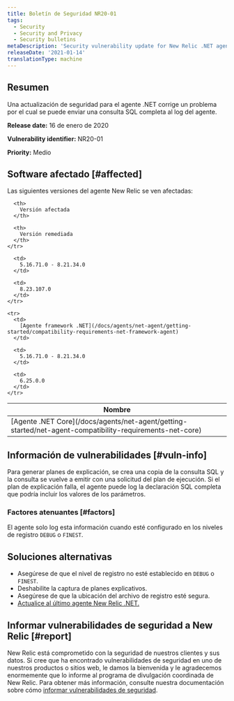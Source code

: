 ```yaml
---
title: Boletín de Seguridad NR20-01
tags:
  - Security
  - Security and Privacy
  - Security bulletins
metaDescription: 'Security vulnerability update for New Relic .NET agent,  January 16, 2020'
releaseDate: '2021-01-14'
translationType: machine
---
```


## Resumen

Una actualización de seguridad para el agente .NET corrige un problema por el cual se puede enviar una consulta SQL completa al log del agente.

<DNT>**Release date:**</DNT> 16 de enero de 2020

<DNT>**Vulnerability identifier:**</DNT> NR20-01

<DNT>**Priority:**</DNT> Medio

## Software afectado [#affected]

Las siguientes versiones del agente New Relic se ven afectadas:

<table>
  <thead>
    <tr>
      <th>
        Nombre
      </th>

      <th>
        Versión afectada
      </th>

      <th>
        Versión remediada
      </th>
    </tr>
  </thead>

  <tbody>
    <tr>
      <td>
        [Agente .NET Core](/docs/agents/net-agent/getting-started/net-agent-compatibility-requirements-net-core)
      </td>

      <td>
        5.16.71.0 - 8.21.34.0
      </td>

      <td>
        8.23.107.0
      </td>
    </tr>

    <tr>
      <td>
        [Agente framework .NET](/docs/agents/net-agent/getting-started/compatibility-requirements-net-framework-agent)
      </td>

      <td>
        5.16.71.0 - 8.21.34.0
      </td>

      <td>
        6.25.0.0
      </td>
    </tr>
  </tbody>
</table>

## Información de vulnerabilidades [#vuln-info]

Para generar planes de explicación, se crea una copia de la consulta SQL y la consulta se vuelve a emitir con una solicitud del plan de ejecución. Si el plan de explicación falla, el agente puede log la declaración SQL completa que podría incluir los valores de los parámetros.

### Factores atenuantes [#factors]

El agente solo log esta información cuando esté configurado en los niveles de registro `DEBUG` o `FINEST`.

## Soluciones alternativas

* Asegúrese de que el nivel de registro no esté establecido en `DEBUG` o `FINEST`.
* Deshabilite la captura de planes explicativos.
* Asegúrese de que la ubicación del archivo de registro esté segura.
* [Actualice al último agente New Relic .NET.](/docs/agents/net-agent/installation/update-net-agent)

## Informar vulnerabilidades de seguridad a New Relic [#report]

New Relic está comprometido con la seguridad de nuestros clientes y sus datos. Si cree que ha encontrado vulnerabilidades de seguridad en uno de nuestros productos o sitios web, le damos la bienvenida y le agradecemos enormemente que lo informe al programa de divulgación coordinada de New Relic. Para obtener más información, consulte nuestra documentación sobre cómo [informar vulnerabilidades de seguridad](/docs/security/new-relic-security/data-privacy/reporting-security-vulnerabilities).